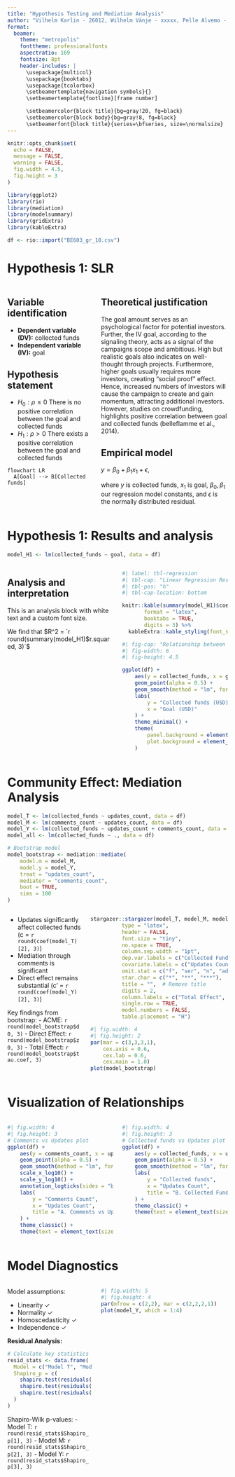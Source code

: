 ```yaml
---
title: "Hypothesis Testing and Mediation Analysis"
author: "Vilhelm Karlin - 26012, Wilhelm Vänje - xxxxx, Pelle Alvemo - xxxxx"
format: 
  beamer:
    theme: "metropolis"
    fonttheme: professionalfonts
    aspectratio: 169
    fontsize: 8pt
    header-includes: |
      \usepackage{multicol}
      \usepackage{booktabs}
      \usepackage{tcolorbox}
      \setbeamertemplate{navigation symbols}{}
      \setbeamertemplate{footline}[frame number]

      \setbeamercolor{block title}{bg=gray!20, fg=black} 
      \setbeamercolor{block body}{bg=gray!8, fg=black}   
      \setbeamerfont{block title}{series=\bfseries, size=\normalsize} 
---
```


```r
knitr::opts_chunk$set(
  echo = FALSE,
  message = FALSE,
  warning = FALSE,
  fig.width = 4.5,
  fig.height = 3
)

library(ggplot2)
library(rio)
library(mediation)
library(modelsummary)
library(gridExtra)
library(kableExtra)

df <- rio::import("BE603_gr_10.csv")
```

# Hypothesis 1: SLR

::: columns
::: {.column width="40%"}
## Variable identification

-   **Dependent variable (DV):** collected funds
-   **Independent variable (IV):** goal

## Hypothesis statement

-   $H_0: \rho \leq 0$ There is no positive correlation between the goal and collected funds
-   $H_1: \rho > 0$ There exists a positive correlation between the goal and collected funds

```mermaid
flowchart LR
  A[Goal] --> B[Collected funds]
```
:::

::: {.column width="60%"}
## Theoretical justification

The goal amount serves as an psychological factor for potential investors. Further, the IV goal, according to the signaling theory, acts as a signal of the campaigns scope and ambitious. High but realistic goals also indicates on well-thought through projects. Furthermore, higher goals usually requires more investors, creating “social proof” effect. Hence, increased numbers of investors will cause the campaign to create and gain momentum, attracting additional investors. However, studies on crowdfunding, highlights positive correlation between goal and collected funds (belleflamme et al., 2014).

## Empirical model

$y=\beta_0 + \beta_1 x_1 + \epsilon$,

\noindent where $y$ is collected funds, $x_1$ is goal, $\beta_0, \, \beta_1$ our regression model constants, and $\epsilon$ is the normally distributed residual.
:::
:::

# Hypothesis 1: Results and analysis

```r
model_H1 <- lm(collected_funds ~ goal, data = df)
```

::: columns
::: {.column width="50%"}
## Analysis and interpretation

This is an analysis block with white text and a custom font size.

We find that $R^2 = `r round(summary(model_H1)$r.squared, 3)\`\$
:::

::: {.column width="50%"}
```r
#| label: tbl-regression
#| tbl-cap: "Linear Regression Results"
#| tbl-pos: "h"
#| tbl-cap-location: bottom

knitr::kable(summary(model_H1)$coefficients,
       format = "latex",
       booktabs = TRUE,
       digits = 3) %>%
  kableExtra::kable_styling(font_size = 6)
```

```r
#| fig-cap: "Relationship between Collected Funds and Goal"
#| fig-width: 6
#| fig-height: 4.5

ggplot(df) +
    aes(y = collected_funds, x = goal) +
    geom_point(alpha = 0.5) +
    geom_smooth(method = "lm", formula = "y ~ x", se = TRUE) +
    labs(
        y = "Collected funds (USD)",
        x = "Goal (USD)"
    ) +
    theme_minimal() +
    theme(
        panel.background = element_rect(fill = "transparent"),
        plot.background = element_rect(fill = "transparent", color = NA)
    )

```
:::
:::

# Community Effect: Mediation Analysis

```r
model_T <- lm(collected_funds ~ updates_count, data = df)
model_M <- lm(comments_count ~ updates_count, data = df)
model_Y <- lm(collected_funds ~ updates_count + comments_count, data = df)
model_all <- lm(collected_funds ~ ., data = df)

# Bootstrap model
model_bootstrap <- mediation::mediate(
    model.m = model_M,
    model.y = model_Y,
    treat = "updates_count",
    mediator = "comments_count",
    boot = TRUE,
    sims = 100
)
```

::: columns
::: {.column width="35%"}
\small

-   Updates significantly affect collected funds (c = `r round(coef(model_T)[2], 3)`)
-   Mediation through comments is significant
-   Direct effect remains substantial (c' = `r round(coef(model_Y)[2], 3)`)

\small

Key findings from bootstrap: - ACME: `r round(model_bootstrap$d0, 3)` - Direct Effect: `r round(model_bootstrap$z0, 3)` - Total Effect: `r round(model_bootstrap$tau.coef, 3)`
:::

::: {.column width="65%"}
```r
stargazer::stargazer(model_T, model_M, model_Y,
          type = "latex",
          header = FALSE,
          font.size = "tiny",
          no.space = TRUE,
          column.sep.width = "1pt",
          dep.var.labels = c("Collected Funds", "Comments", "Collected Funds"),
          covariate.labels = c("Updates Count", "Comments Count"),
          omit.stat = c("f", "ser", "n", "adj.rsq"),  # Remove observations and adjusted R^2
          star.char = c("*", "**", "***"),
          title = "",  # Remove title
          digits = 2,
          column.labels = c("Total Effect", "Mediator", "Direct Effect"),
          single.row = TRUE,
          model.numbers = FALSE,
          table.placement = "H")
```

```r
#| fig.width: 4
#| fig.height: 2
par(mar = c(3,3,3,1),
    cex.axis = 0.6,    
    cex.lab = 0.6,    
    cex.main = 1.0)
plot(model_bootstrap)
```
:::
:::

# Visualization of Relationships {.fragile}

::: columns
::: {.column width="50%"}
```r
#| fig.width: 4
#| fig.height: 3
# Comments vs Updates plot
ggplot(df) +
    aes(y = comments_count, x = updates_count) +
    geom_point(alpha = 0.5) +
    geom_smooth(method = "lm", formula = "y ~ x", se = TRUE) +
    scale_x_log10() +
    scale_y_log10() +
    annotation_logticks(sides = "bl") +
    labs(
        y = "Comments Count",
        x = "Updates Count",
        title = "A. Comments vs Updates"
    ) +
    theme_classic() +
    theme(text = element_text(size = 8))
```
:::

::: {.column width="50%"}
```r
#| fig.width: 4
#| fig.height: 3
# Collected funds vs Updates plot
ggplot(df) +
    aes(y = collected_funds, x = updates_count) +
    geom_point(alpha = 0.5) +
    geom_smooth(method = "lm", formula = "y ~ x", se = TRUE) +
    labs(
        y = "Collected funds",
        x = "Updates Count",
        title = "B. Collected Funds vs Updates"
    ) +
    theme_classic() +
    theme(text = element_text(size = 8))
```
:::
:::

# Model Diagnostics {.fragile}

::: columns
::: {.column width="40%"}
Model assumptions:

-   Linearity ✓
-   Normality ✓
-   Homoscedasticity ✓
-   Independence ✓

**Residual Analysis:**

```r
# Calculate key statistics
resid_stats <- data.frame(
  Model = c("Model T", "Model M", "Model Y"),
  Shapiro_p = c(
    shapiro.test(residuals(model_T))$p.value,
    shapiro.test(residuals(model_M))$p.value,
    shapiro.test(residuals(model_Y))$p.value
  )
)
```

Shapiro-Wilk p-values: - Model T: `r round(resid_stats$Shapiro_p[1], 3)` - Model M: `r round(resid_stats$Shapiro_p[2], 3)` - Model Y: `r round(resid_stats$Shapiro_p[3], 3)`
:::

::: {.column width="60%"}
```r
#| fig.width: 5
#| fig.height: 4
par(mfrow = c(2,2), mar = c(2,2,2,1))
plot(model_Y, which = 1:4)
```
:::
:::
